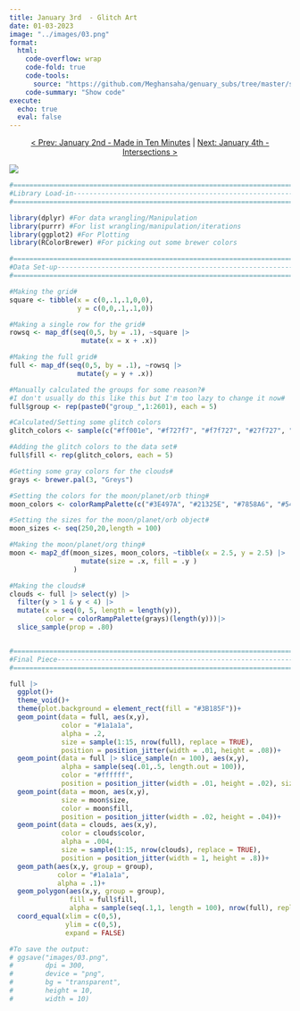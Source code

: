 ```yaml
---
title: January 3rd  - Glitch Art
date: 01-03-2023
image: "../images/03.png"
format:
  html:
    code-overflow: wrap
    code-fold: true
    code-tools:
      source: "https://github.com/Meghansaha/genuary_subs/tree/master/submissions/scripts/03_glitch_art.R"
    code-summary: "Show code"
execute:
  echo: true
  eval: false
---
```


<center>[\< Prev: January 2nd - Made in Ten Minutes](day_02.qmd) \| [Next: January 4th - Intersections \>](day_04.qmd)</center>

![](/images/03.png){fig-alt="An icy looking planet in space. The image have a grid over it that appears to have some pixels that have glitched out." fig-align="center"}

```r
#=============================================================================#
#Library Load-in---------------------------------------------------------------
#=============================================================================#

library(dplyr) #For data wrangling/Manipulation
library(purrr) #For list wrangling/manipulation/iterations
library(ggplot2) #For Plotting
library(RColorBrewer) #For picking out some brewer colors

#=============================================================================#
#Data Set-up-------------------------------------------------------------------
#=============================================================================#

#Making the grid#
square <- tibble(x = c(0,.1,.1,0,0),
                 y = c(0,0,.1,.1,0))

#Making a single row for the grid#
rowsq <- map_df(seq(0,5, by = .1), ~square |>
                  mutate(x = x + .x))

#Making the full grid#
full <- map_df(seq(0,5, by = .1), ~rowsq |>
                 mutate(y = y + .x))

#Manually calculated the groups for some reason?#
#I don't usually do this like this but I'm too lazy to change it now#
full$group <- rep(paste0("group_",1:2601), each = 5)

#Calculated/Setting some glitch colors
glitch_colors <- sample(c("#ff001e", "#f727f7", "#f7f727", "#27f727", "#001eff", "#000000", "#ffffff", rep(NA, 100)), 2601, replace = TRUE)

#Adding the glitch colors to the data set#
full$fill <- rep(glitch_colors, each = 5)

#Getting some gray colors for the clouds#
grays <- brewer.pal(3, "Greys")

#Setting the colors for the moon/planet/orb thing#
moon_colors <- colorRampPalette(c("#3E497A", "#21325E", "#7858A6", "#548CA8", "#46C2CB", "#2D033B"))(100)

#Setting the sizes for the moon/planet/orb object#
moon_sizes <- seq(250,20,length = 100)

#Making the moon/planet/org thing#
moon <- map2_df(moon_sizes, moon_colors, ~tibble(x = 2.5, y = 2.5) |> 
                  mutate(size = .x, fill = .y )
                )

#Making the clouds#
clouds <- full |> select(y) |> 
  filter(y > 1 & y < 4) |> 
  mutate(x = seq(0, 5, length = length(y)), 
         color = colorRampPalette(grays)(length(y)))|> 
  slice_sample(prop = .80)


#=============================================================================#
#Final Piece-------------------------------------------------------------------
#=============================================================================#

full |>
  ggplot()+
  theme_void()+
  theme(plot.background = element_rect(fill = "#3B185F"))+
  geom_point(data = full, aes(x,y), 
             color = "#1a1a1a", 
             alpha = .2, 
             size = sample(1:15, nrow(full), replace = TRUE), 
             position = position_jitter(width = .01, height = .08))+
  geom_point(data = full |> slice_sample(n = 100), aes(x,y), 
             alpha = sample(seq(.01,.5, length.out = 100)), 
             color = "#ffffff", 
             position = position_jitter(width = .01, height = .02), size = .5)+
  geom_point(data = moon, aes(x,y), 
             size = moon$size, 
             color = moon$fill, 
             position = position_jitter(width = .02, height = .04))+
  geom_point(data = clouds, aes(x,y), 
             color = clouds$color, 
             alpha = .004, 
             size = sample(1:15, nrow(clouds), replace = TRUE), 
             position = position_jitter(width = 1, height = .8))+
  geom_path(aes(x,y, group = group), 
            color = "#1a1a1a", 
            alpha = .1)+
  geom_polygon(aes(x,y, group = group), 
               fill = full$fill, 
               alpha = sample(seq(.1,1, length = 100), nrow(full), replace = TRUE))+
  coord_equal(xlim = c(0,5), 
              ylim = c(0,5), 
              expand = FALSE)

#To save the output:
# ggsave("images/03.png",
#        dpi = 300,
#        device = "png",
#        bg = "transparent",
#        height = 10,
#        width = 10)
```

